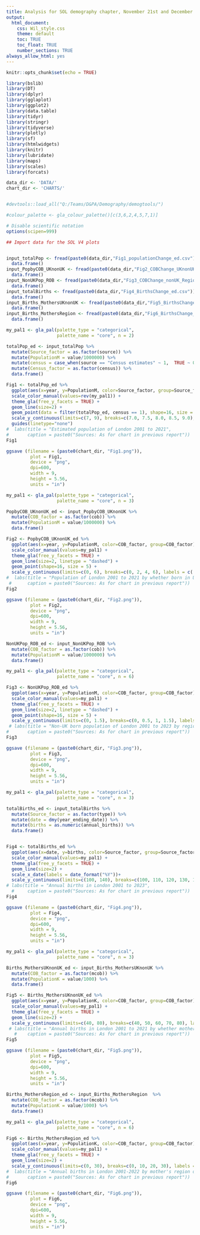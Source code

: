 ```yaml
---
title: Analysis for SOL demography chapter, November 21st and December 1st 2023"
output: 
  html_document:
    css: Wil_style.css
    theme: default
    toc: TRUE
    toc_float: TRUE
    number_sections: TRUE
always_allow_html: yes
---
```


```r

knitr::opts_chunk$set(echo = TRUE)

library(bslib)
library(DT)
library(dplyr)
library(gglaplot)
library(ggplot2)
library(data.table)
library(tidyr)
library(stringr)
library(tidyverse)
library(plotly)
library(sf)
library(htmlwidgets)
library(knitr)
library(lubridate)
library(maps)
library(scales)
library(forcats)

data_dir <- 'DATA/'
chart_dir <- 'CHARTS/'


#devtools::load_all("Q:/Teams/D&PA/Demography/demogtools/")

#colour_palette <- gla_colour_palette()[c(3,6,2,4,5,7,1)]

# Disable scientific notation
options(scipen=999)

```


```r


## Import data for the SOL V4 plots


input_totalPop <- fread(paste0(data_dir,"Fig1_populationChange_ed.csv"))%>% 
  data.frame()
input_PopbyCOB_UKnonUK <- fread(paste0(data_dir,"Fig2_COBChange_UKnonUK.csv"))%>% 
  data.frame()
input_NonUKPop_ROB <- fread(paste0(data_dir,"Fig3_COBChange_nonUK_Region.csv"))%>% 
  data.frame()
input_totalBirths <- fread(paste0(data_dir,"Fig4_BirthsChange_ed.csv"))%>% 
  data.frame()
input_Births_MothersUKnonUK <- fread(paste0(data_dir,"Fig5_BirthsChange_MothersUKnonUK.csv"))%>% 
  data.frame()
input_Births_MothersRegion <- fread(paste0(data_dir,"Fig6_BirthsChange_nonUK_MothersRegionOB.csv"))%>% 
  data.frame()


```



```r


my_pal1 <- gla_pal(palette_type = "categorical",
                   palette_name = "core", n = 2)

totalPop_ed <- input_totalPop %>%
  mutate(Source_factor = as.factor(source)) %>%
  mutate(PopulationM = value/1000000) %>%
  mutate(census = case_when(source == "Census estimates" ~ 1,  TRUE ~ 0)) %>%
  mutate(Census_factor = as.factor(census)) %>%
  data.frame()

Fig1 <- totalPop_ed %>%
  ggplot(aes(x=year, y=PopulationM, color=Source_factor, group=Source_factor, linetype = Census_factor)) + 
  scale_color_manual(values=rev(my_pal1)) +
  theme_gla(free_y_facets = TRUE) +
  geom_line(size=2) +
  geom_point(data = filter(totalPop_ed, census == 1), shape=16, size = 5) +
  scale_y_continuous(limits=c(7, 9), breaks=c(7.0, 7.5, 8.0, 8.5, 9.0), labels = c('7.0M', '7.5M', '8.0M', '8.5M', "9.0M")) +
  guides(linetype="none")
#  labs(title = "Estimated population of London 2001 to 2021",
#       caption = paste0("Sources: As for chart in previous report"))
Fig1

ggsave (filename = (paste0(chart_dir, "Fig1.png")),
         plot = Fig1,
         device = "png",
         dpi=600,
         width = 9,
         height = 5.56,
         units = "in")

```

```r

my_pal1 <- gla_pal(palette_type = "categorical",
                   palette_name = "core", n = 3)

PopbyCOB_UKnonUK_ed <- input_PopbyCOB_UKnonUK %>%
  mutate(COB_factor = as.factor(cob)) %>%
  mutate(PopulationM = value/1000000) %>%
  data.frame()

Fig2 <- PopbyCOB_UKnonUK_ed %>%
  ggplot(aes(x=year, y=PopulationM, color=COB_factor, group=COB_factor)) + 
  scale_color_manual(values=my_pal1) +
  theme_gla(free_y_facets = TRUE) +
  geom_line(size=2, linetype = "dashed") +
  geom_point(shape=16, size = 5) +
  scale_y_continuous(limits=c(0, 6), breaks=c(0, 2, 4, 6), labels = c('0.0', '2.0M', '4.0M', '6.0M'))
#  labs(title = "Population of London 2001 to 2021 by whether born in UK",
 #      caption = paste0("Sources: As for chart in previous report"))
Fig2

ggsave (filename = (paste0(chart_dir, "Fig2.png")),
         plot = Fig2,
         device = "png",
         dpi=600,
         width = 9,
         height = 5.56,
         units = "in")

```


```r

NonUKPop_ROB_ed <- input_NonUKPop_ROB %>%
  mutate(COB_factor = as.factor(cob)) %>%
  mutate(PopulationM = value/1000000) %>%
  data.frame()

my_pal1 <- gla_pal(palette_type = "categorical",
                   palette_name = "core", n = 6)

Fig3 <- NonUKPop_ROB_ed %>%
  ggplot(aes(x=year, y=PopulationM, color=COB_factor, group=COB_factor)) + 
  scale_color_manual(values=my_pal1) +
  theme_gla(free_y_facets = TRUE) +
  geom_line(size=2, linetype = "dashed") +
  geom_point(shape=16, size = 5) +
  scale_y_continuous(limits=c(0, 1.5), breaks=c(0, 0.5, 1, 1.5), labels = c('0.0', '0.5M', '1.0M', '1.5M'))
 # labs(title = "Non-UK born population of London 2001 to 2023 by region of birth",
#       caption = paste0("Sources: As for chart in previous report"))
Fig3

ggsave (filename = (paste0(chart_dir, "Fig3.png")),
         plot = Fig3,
         device = "png",
         dpi=600,
         width = 9,
         height = 5.56,
         units = "in")


```


```r


my_pal1 <- gla_pal(palette_type = "categorical",
                   palette_name = "core", n = 3)

totalBirths_ed <- input_totalBirths %>%
  mutate(Source_factor = as.factor(type)) %>%
  mutate(date = dmy(year_ending_date)) %>%
  mutate(births = as.numeric(annual_births)) %>%
  data.frame()


Fig4 <- totalBirths_ed %>%
  ggplot(aes(x=date, y=births, color=Source_factor, group=Source_factor)) + 
  scale_color_manual(values=my_pal1) +
  theme_gla(free_y_facets = TRUE) +
  geom_line(size=2) +
  scale_x_date(labels = date_format("%Y"))+
  scale_y_continuous(limits=c(100, 140), breaks=c(100, 110, 120, 130, 140), labels = c('100K', '110K', '120K', '130K', '140K'))
# labs(title = "Annual births in London 2001 to 2023",
  #     caption = paste0("Sources: As for chart in previous report"))
Fig4

ggsave (filename = (paste0(chart_dir, "Fig4.png")),
         plot = Fig4,
         device = "png",
         dpi=600,
         width = 9,
         height = 5.56,
         units = "in")

```

```r


my_pal1 <- gla_pal(palette_type = "categorical",
                   palette_name = "core", n = 3)

Births_MothersUKnonUK_ed <- input_Births_MothersUKnonUK %>%
  mutate(COB_factor = as.factor(mcob)) %>%
  mutate(PopulationK = value/1000) %>%
  data.frame()

Fig5 <- Births_MothersUKnonUK_ed %>%
  ggplot(aes(x=year, y=PopulationK, color=COB_factor, group=COB_factor)) + 
  scale_color_manual(values=my_pal1) +
  theme_gla(free_y_facets = TRUE) +
  geom_line(size=2) +
  scale_y_continuous(limits=c(40, 80), breaks=c(40, 50, 60, 70, 80), labels = c('40K', '50K', '60K', '70K', '80K'))
 # labs(title = "Annual births in London 2001 to 2021 by whether mother was born in UK",
   #    caption = paste0("Sources: As for chart in previous report"))
Fig5

ggsave (filename = (paste0(chart_dir, "Fig5.png")),
         plot = Fig5,
         device = "png",
         dpi=600,
         width = 9,
         height = 5.56,
         units = "in")

```

```r

Births_MothersRegion_ed <- input_Births_MothersRegion  %>%
  mutate(COB_factor = as.factor(mcob)) %>%
  mutate(PopulationK = value/1000) %>%
  data.frame()

my_pal1 <- gla_pal(palette_type = "categorical",
                   palette_name = "core", n = 6)

Fig6 <- Births_MothersRegion_ed %>%
  ggplot(aes(x=year, y=PopulationK, color=COB_factor, group=COB_factor)) + 
  scale_color_manual(values=my_pal1) +
  theme_gla(free_y_facets = TRUE) +
  geom_line(size=2) +
  scale_y_continuous(limits=c(0, 30), breaks=c(0, 10, 20, 30), labels = c('0.0', '10K', '20K', '30K'))
#  labs(title = "Annual births in London 2001-2022 by mother's region of birth (Non UK)",
#       caption = paste0("Sources: As for chart in previous report"))
Fig6

ggsave (filename = (paste0(chart_dir, "Fig6.png")),
         plot = Fig6,
         device = "png",
         dpi=600,
         width = 9,
         height = 5.56,
         units = "in")


```
